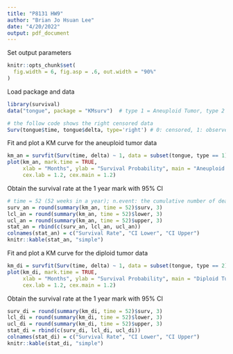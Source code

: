 ```yaml
---
title: "P8131 HW9"
author: "Brian Jo Hsuan Lee"
date: "4/20/2022"
output: pdf_document
---
```


Set output parameters
```r
knitr::opts_chunk$set(
  fig.width = 6, fig.asp = .6, out.width = "90%"
)
```

Load package and data
```r
library(survival)
data("tongue", package = "KMsurv")  # type 1 = Aneuploid Tumor, type 2 = Diploid Tumor
```

```r
# the follow code shows the right censored data
Surv(tongue$time, tongue$delta, type='right') # 0: censored, 1: observed death
```

Fit and plot a KM curve for the aneuploid tumor data
```r
km_an = survfit(Surv(time, delta) ~ 1, data = subset(tongue, type == 1), conf.type='log')
plot(km_an, mark.time = TRUE,
     xlab = "Months", ylab = "Survival Probability", main = "Aneuploid Tumor Survival Function KM curve", 
     cex.lab = 1.2, cex.main = 1.2)
```

Obtain the survival rate at the 1 year mark with 95% CI
```r
# time = 52 (52 weeks in a year); n.event: the cumulative number of deaths at the time point
surv_an = round(summary(km_an, time = 52)$surv, 3)
lcl_an = round(summary(km_an, time = 52)$lower, 3)
ucl_an = round(summary(km_an, time = 52)$upper, 3)
stat_an = rbind(c(surv_an, lcl_an, ucl_an))
colnames(stat_an) = c("Survival Rate", "CI Lower", "CI Upper")
knitr::kable(stat_an, "simple")
```

Fit and plot a KM curve for the diploid tumor data
```r
km_di = survfit(Surv(time, delta) ~ 1, data = subset(tongue, type == 2), conf.type='log')
plot(km_di, mark.time = TRUE,
     xlab = "Months", ylab = "Survival Probability", main = "Diploid Tumor Survival Function KM curve", 
     cex.lab = 1.2, cex.main = 1.2)
```

Obtain the survival rate at the 1 year mark with 95% CI
```r
surv_di = round(summary(km_di, time = 52)$surv, 3)
lcl_di = round(summary(km_di, time = 52)$lower, 3)
ucl_di = round(summary(km_di, time = 52)$upper, 3)
stat_di = rbind(c(surv_di, lcl_di, ucl_di))
colnames(stat_di) = c("Survival Rate", "CI Lower", "CI Upper")
knitr::kable(stat_di, "simple")
```

